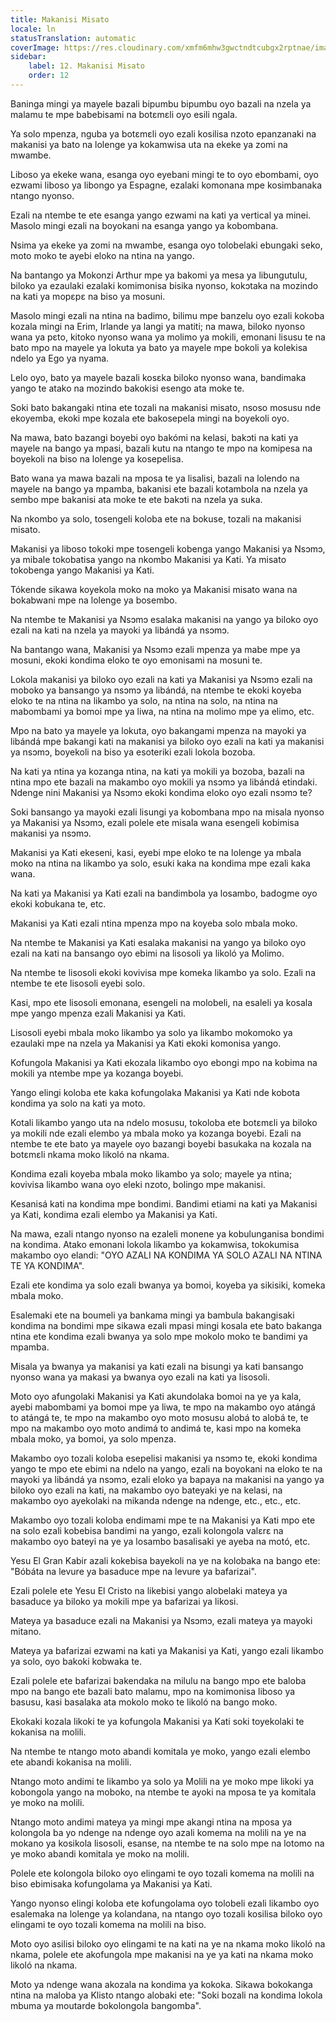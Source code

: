 ```yaml
---
title: Makanisi Misato
locale: ln
statusTranslation: automatic
coverImage: https://res.cloudinary.com/xmfm6mhw3gwctndtcubgx2rptnae/image/upload/v1741354419/small_cover_la_gran_rebelion_28716e29d2.webp
sidebar:
    label: 12. Makanisi Misato
    order: 12
---
```

Baninga mingi ya mayele bazali bipumbu bipumbu oyo bazali na nzela ya malamu te mpe babebisami na botɛmɛli oyo esili ngala.

Ya solo mpenza, nguba ya botɛmɛli oyo ezali kosilisa nzoto epanzanaki na makanisi ya bato na lolenge ya kokamwisa uta na ekeke ya zomi na mwambe.

Liboso ya ekeke wana, esanga oyo eyebani mingi te to oyo ebombami, oyo ezwami liboso ya libongo ya Espagne, ezalaki komonana mpe kosimbanaka ntango nyonso.

Ezali na ntembe te ete esanga yango ezwami na kati ya vertical ya minei. Masolo mingi ezali na boyokani na esanga yango ya kobombana.

Nsima ya ekeke ya zomi na mwambe, esanga oyo tolobelaki ebungaki seko, moto moko te ayebi eloko na ntina na yango.

Na bantango ya Mokonzi Arthur mpe ya bakomi ya mesa ya libungutulu, biloko ya ezaulaki ezalaki komimonisa bisika nyonso, kokɔtaka na mozindo na kati ya mopɛpɛ na biso ya mosuni.

Masolo mingi ezali na ntina na badimo, bilimu mpe banzelu oyo ezali kokoba kozala mingi na Erim, Irlande ya langi ya matiti; na mawa, biloko nyonso wana ya pɛto, kitoko nyonso wana ya molimo ya mokili, emonani lisusu te na bato mpo na mayele ya lokuta ya bato ya mayele mpe bokoli ya kolekisa ndelo ya Ego ya nyama.

Lelo oyo, bato ya mayele bazali kosɛka biloko nyonso wana, bandimaka yango te atako na mozindo bakokisi esengo ata moke te.

Soki bato bakangaki ntina ete tozali na makanisi misato, nsoso mosusu nde ekoyemba, ekoki mpe kozala ete bakosepela mingi na boyekoli oyo.

Na mawa, bato bazangi boyebi oyo bakómi na kelasi, bakɔti na kati ya mayele na bango ya mpasi, bazali kutu na ntango te mpo na komipesa na boyekoli na biso na lolenge ya kosepelisa.

Bato wana ya mawa bazali na mposa te ya lisalisi, bazali na lolendo na mayele na bango ya mpamba, bakanisi ete bazali kotambola na nzela ya sembo mpe bakanisi ata moke te ete bakɔti na nzela ya suka.

Na nkombo ya solo, tosengeli koloba ete na bokuse, tozali na makanisi misato.

Makanisi ya liboso tokoki mpe tosengeli kobenga yango Makanisi ya Nsɔmɔ, ya mibale tokobatisa yango na nkombo Makanisi ya Kati. Ya misato tokobenga yango Makanisi ya Kati.

Tókende sikawa koyekola moko na moko ya Makanisi misato wana na bokabwani mpe na lolenge ya bosembo.

Na ntembe te Makanisi ya Nsɔmɔ esalaka makanisi na yango ya biloko oyo ezali na kati na nzela ya mayoki ya libándá ya nsɔmɔ.

Na bantango wana, Makanisi ya Nsɔmɔ ezali mpenza ya mabe mpe ya mosuni, ekoki kondima eloko te oyo emonisami na mosuni te.

Lokola makanisi ya biloko oyo ezali na kati ya Makanisi ya Nsɔmɔ ezali na moboko ya bansango ya nsɔmɔ ya libándá, na ntembe te ekoki koyeba eloko te na ntina na likambo ya solo, na ntina na solo, na ntina na mabombami ya bomoi mpe ya liwa, na ntina na molimo mpe ya elimo, etc.

Mpo na bato ya mayele ya lokuta, oyo bakangami mpenza na mayoki ya libándá mpe bakangi kati na makanisi ya biloko oyo ezali na kati ya makanisi ya nsɔmɔ, boyekoli na biso ya esoteriki ezali lokola bozoba.

Na kati ya ntina ya kozanga ntina, na kati ya mokili ya bozoba, bazali na ntina mpo ete bazali na makambo oyo mokili ya nsɔmɔ ya libándá etindaki. Ndenge nini Makanisi ya Nsɔmɔ ekoki kondima eloko oyo ezali nsɔmɔ te?

Soki bansango ya mayoki ezali lisungi ya kobombana mpo na misala nyonso ya Makanisi ya Nsɔmɔ, ezali polele ete misala wana esengeli kobimisa makanisi ya nsɔmɔ.

Makanisi ya Kati ekeseni, kasi, eyebi mpe eloko te na lolenge ya mbala moko na ntina na likambo ya solo, esuki kaka na kondima mpe ezali kaka wana.

Na kati ya Makanisi ya Kati ezali na bandimbola ya losambo, badogme oyo ekoki kobukana te, etc.

Makanisi ya Kati ezali ntina mpenza mpo na koyeba solo mbala moko.

Na ntembe te Makanisi ya Kati esalaka makanisi na yango ya biloko oyo ezali na kati na bansango oyo ebimi na lisosoli ya likoló ya Molimo.

Na ntembe te lisosoli ekoki kovivisa mpe komeka likambo ya solo. Ezali na ntembe te ete lisosoli eyebi solo.

Kasi, mpo ete lisosoli emonana, esengeli na molobeli, na esaleli ya kosala mpe yango mpenza ezali Makanisi ya Kati.

Lisosoli eyebi mbala moko likambo ya solo ya likambo mokomoko ya ezaulaki mpe na nzela ya Makanisi ya Kati ekoki komonisa yango.

Kofungola Makanisi ya Kati ekozala likambo oyo ebongi mpo na kobima na mokili ya ntembe mpe ya kozanga boyebi.

Yango elingi koloba ete kaka kofungolaka Makanisi ya Kati nde kobota kondima ya solo na kati ya moto.

Kotali likambo yango uta na ndelo mosusu, tokoloba ete botɛmɛli ya biloko ya mokili nde ezali elembo ya mbala moko ya kozanga boyebi. Ezali na ntembe te ete bato ya mayele oyo bazangi boyebi basukaka na kozala na botɛmɛli nkama moko likoló na nkama.

Kondima ezali koyeba mbala moko likambo ya solo; mayele ya ntina; kovivisa likambo wana oyo eleki nzoto, bolingo mpe makanisi.

Kesanisá kati na kondima mpe bondimi. Bandimi etiami na kati ya Makanisi ya Kati, kondima ezali elembo ya Makanisi ya Kati.

Na mawa, ezali ntango nyonso na ezaleli monene ya kobulunganisa bondimi na kondima. Atako emonani lokola likambo ya kokamwisa, tokokumisa makambo oyo elandi: "OYO AZALI NA KONDIMA YA SOLO AZALI NA NTINA TE YA KONDIMA".

Ezali ete kondima ya solo ezali bwanya ya bomoi, koyeba ya sikisiki, komeka mbala moko.

Esalemaki ete na boumeli ya bankama mingi ya bambula bakangisaki kondima na bondimi mpe sikawa ezali mpasi mingi kosala ete bato bakanga ntina ete kondima ezali bwanya ya solo mpe mokolo moko te bandimi ya mpamba.

Misala ya bwanya ya makanisi ya kati ezali na bisungi ya kati bansango nyonso wana ya makasi ya bwanya oyo ezali na kati ya lisosoli.

Moto oyo afungolaki Makanisi ya Kati akundolaka bomoi na ye ya kala, ayebi mabombami ya bomoi mpe ya liwa, te mpo na makambo oyo atángá to atángá te, te mpo na makambo oyo moto mosusu alobá to alobá te, te mpo na makambo oyo moto andimá to andimá te, kasi mpo na komeka mbala moko, ya bomoi, ya solo mpenza.

Makambo oyo tozali koloba esepelisi makanisi ya nsɔmɔ te, ekoki kondima yango te mpo ete ebimi na ndelo na yango, ezali na boyokani na eloko te na mayoki ya libándá ya nsɔmɔ, ezali eloko ya bapaya na makanisi na yango ya biloko oyo ezali na kati, na makambo oyo bateyaki ye na kelasi, na makambo oyo ayekolaki na mikanda ndenge na ndenge, etc., etc., etc.

Makambo oyo tozali koloba endimami mpe te na Makanisi ya Kati mpo ete na solo ezali kobebisa bandimi na yango, ezali kolongola valɛrɛ na makambo oyo bateyi na ye ya losambo basalisaki ye ayeba na motó, etc.

Yesu El Gran Kabir azali kokebisa bayekoli na ye na kolobaka na bango ete: "Bóbáta na levure ya basaduce mpe na levure ya bafarizai".

Ezali polele ete Yesu El Cristo na likebisi yango alobelaki mateya ya basaduce ya biloko ya mokili mpe ya bafarizai ya likosi.

Mateya ya basaduce ezali na Makanisi ya Nsɔmɔ, ezali mateya ya mayoki mitano.

Mateya ya bafarizai ezwami na kati ya Makanisi ya Kati, yango ezali likambo ya solo, oyo bakoki kobwaka te.

Ezali polele ete bafarizai bakendaka na milulu na bango mpo ete baloba mpo na bango ete bazali bato malamu, mpo na komimonisa liboso ya basusu, kasi basalaka ata mokolo moko te likoló na bango moko.

Ekokaki kozala likoki te ya kofungola Makanisi ya Kati soki toyekolaki te kokanisa na molili.

Na ntembe te ntango moto abandi komitala ye moko, yango ezali elembo ete abandi kokanisa na molili.

Ntango moto andimi te likambo ya solo ya Molili na ye moko mpe likoki ya kobongola yango na moboko, na ntembe te ayoki na mposa te ya komitala ye moko na molili.

Ntango moto andimi mateya ya mingi mpe akangi ntina na mposa ya kolongola ba yo ndenge na ndenge oyo azali komema na molili na ye na mokano ya kosikola lisosoli, esanse, na ntembe te na solo mpe na lotomo na ye moko abandi komitala ye moko na molili.

Polele ete kolongola biloko oyo elingami te oyo tozali komema na molili na biso ebimisaka kofungolama ya Makanisi ya Kati.

Yango nyonso elingi koloba ete kofungolama oyo tolobeli ezali likambo oyo esalemaka na lolenge ya kolandana, na ntango oyo tozali kosilisa biloko oyo elingami te oyo tozali komema na molili na biso.

Moto oyo asilisi biloko oyo elingami te na kati na ye na nkama moko likoló na nkama, polele ete akofungola mpe makanisi na ye ya kati na nkama moko likoló na nkama.

Moto ya ndenge wana akozala na kondima ya kokoka. Sikawa bokokanga ntina na maloba ya Klisto ntango alobaki ete: "Soki bozali na kondima lokola mbuma ya moutarde bokolongola bangomba".

